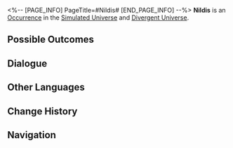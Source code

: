 <%-- [PAGE_INFO]
PageTitle=#Nildis#
[END_PAGE_INFO] --%>
{{Stub}}
{{Simulated Universe Event Infobox
|id            = 13502
|title         = 
|image         = Occurrence Default.png
|domains_su    = Unknown
|domains_swarm = Unknown
|domains_gng   = Unknown
|domains_du    = Unknown
|domains_und   = Unknown
|requirements  = 
|prev          = 
|next          = 
|characters    = 
|factions      = 
|order         = 089
|order_du      = 031
}}
'''Nildis''' is an [[Divergent Universe/Occurrence|Occurrence]] in the [[Simulated Universe]] and [[Divergent Universe]].

==Possible Outcomes==
{{Possible Outcomes
|choice_1 = Recall past "playing experiences."
|result_1 = Obtain a Curio for every success and enter combat if failed. Chance of failure is set at 70%.
|path_1   = Remembrance
|modes_1  = swarm

|choice_2 = Haha, flip over the game table!
|result_2 = Enter battle. After achieving victory, immediately gain 2 card flip success rewards.
|path_2   = Elation
|modes_2  = swarm

|choice_3 = Flip the card.
|result_3 = Obtain a Curio for every success and enter combat if failed. Obtain a Curio of 2- to 3-star rarity after winning the battle. The current failure rate is NaN%.
|modes_3  = du

|choice_4 = Flip the card.
|result_4 = Obtain a Curio for every success and enter combat if failed. The current failure rate is NaN%.
|modes_4  = su,swarm,gng,und

|choice_5 = Give up.
|result_5 = Risk management is important.

}}
<!--
==Gameplay Notes==
* 
-->
==Dialogue==
{{Dialogue Start}}
:{{tx}}
{{Dialogue End}}

==Other Languages==
{{Other Languages
|en   = Nildis
|zhs  = 尼尔迪斯牌
|zht  = 尼爾迪斯牌
|ja   = ニールディスカード
|ko   = 닐디스
|es   = Nildis
|fr   = Nildis
|ru   = Нилдис
|th   = Nildis
|vi   = Nildis
|de   = Nildis
|id   = Nildis
|pt   = Nildis
}}

==Change History==
{{Change History|1.0}}

==Navigation==
{{Occurrence Navbox}}